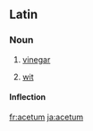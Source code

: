 ==Latin==

===Noun===
{{la-noun|acētum|aceti#Latin|acētī|n|second}}

# [[vinegar]]
# {{figurative|lang=la}} [[wit]]

====Inflection====
{{la-decl-2nd-N|acēt}}

[[fr:acetum]]
[[ja:acetum]]